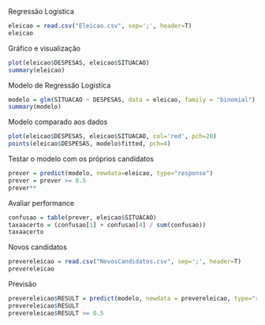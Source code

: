 Regressão Logística
```{r}
eleicao = read.csv("Eleicao.csv", sep=';', header=T)
eleicao
```
Gráfico e visualização
```{r}
plot(eleicao$DESPESAS, eleicao$SITUACAO)
summary(eleicao)
```
Modelo de Regressão Logística
```{r}
modelo = glm(SITUACAO ~ DESPESAS, data = eleicao, family = "binomial")
summary(modelo)
```
Modelo comparado aos dados
```{r}
plot(eleicao$DESPESAS, eleicao$SITUACAO, col='red', pch=20)
points(eleicao$DESPESAS, modelo$fitted, pch=4)
```
Testar o modelo com os próprios candidatos
```{r}
prever = predict(modelo, newdata=eleicao, type="response")
prever = prever >= 0.5
prever**
```
Avaliar performance
```{r}
confusao = table(prever, eleicao$SITUACAO)
taxaacerto = (confusao[1] + confusao[4] / sum(confusao))
taxaacerto
```
Novos candidatos
```{r}
prevereleicao = read.csv("NovosCandidatos.csv", sep=';', header=T)
prevereleicao
```
Previsão
```{r}
prevereleicao$RESULT = predict(modelo, newdata = prevereleicao, type="response")
prevereleicao$RESULT
prevereleicao$RESULT >= 0.5
```

